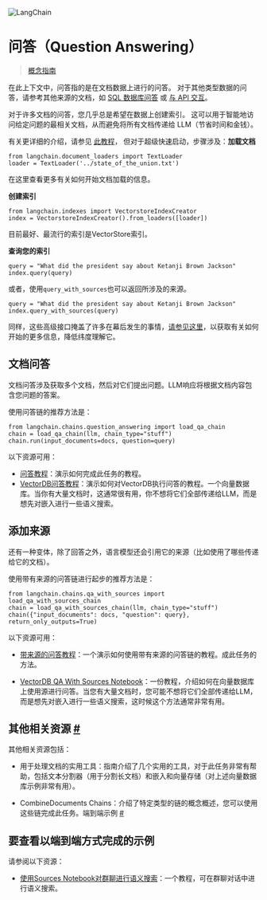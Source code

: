 

<Head>
  <script>
    {
      `(function() {
         var _hmt = _hmt || [];
(function() {
  var hm = document.createElement("script");
  hm.src = "https://hm.baidu.com/hm.js?e60fb290e204e04c5cb6f79b0ac1e697";
  var s = document.getElementsByTagName("script")[0]; 
  s.parentNode.insertBefore(hm, s);
})();
       })();`
    }
  </script>
</Head>

![LangChain](https://pica.zhimg.com/50/v2-56e8bbb52aa271012541c1fe1ceb11a2_r.gif)

问答（Question Answering）
============================================

> 
> 
> 
> [概念指南](https://docs.langchain.com/docs/use-cases/qa-docs) 
> 
> 
> 
> 
> 



在此上下文中，问答指的是在文档数据上进行的问答。
对于其他类型数据的问答，请参考其他来源的文档，如
[SQL 数据库问答](tabular)
或
[与 API 交互](apis)。
 

对于许多文档的问答，您几乎总是希望在数据上创建索引。
这可以用于智能地访问给定问题的最相关文档，从而避免将所有文档传递给 LLM（节省时间和金钱）。
 

有关更详细的介绍，请参见
[此教程](../modules/indexes/getting_started)，
但对于超级快速启动，步骤涉及：**加载文档**

```
from langchain.document_loaders import TextLoader
loader = TextLoader('../state_of_the_union.txt')
```

在这里查看更多有关如何开始文档加载的信息。

**创建索引**

```
from langchain.indexes import VectorstoreIndexCreator
index = VectorstoreIndexCreator().from_loaders([loader])
```

目前最好、最流行的索引是VectorStore索引。

**查询您的索引**

```
query = "What did the president say about Ketanji Brown Jackson"
index.query(query)
```

或者，使用`query_with_sources`也可以返回所涉及的来源。

```
query = "What did the president say about Ketanji Brown Jackson"
index.query_with_sources(query)
```

同样，这些高级接口掩盖了许多在幕后发生的事情，[请参见这里](/modules/indexes/getting_started)，以获取有关如何开始的更多信息，降低纬度理解它。

文档问答
------------------------------------------

文档问答涉及获取多个文档，然后对它们提出问题。LLM响应将根据文档内容包含您问题的答案。

使用问答链的推荐方法是：

```
from langchain.chains.question_answering import load_qa_chain
chain = load_qa_chain(llm, chain_type="stuff")
chain.run(input_documents=docs, question=query)

```

以下资源可用：

* [问答教程](../modules/chains/index_examples/question_answering)：演示如何完成此任务的教程。
* [VectorDB问答教程](../modules/chains/index_examples/vector_db_qa)：演示如何对VectorDB执行问答的教程。一个向量数据库。当你有大量文档时，这通常很有用，你不想将它们全部传递给LLM，而是想先对嵌入进行一些语义搜索。


添加来源
-------------------------------------------------------------------------

还有一种变体，除了回答之外，语言模型还会引用它的来源（比如使用了哪些传递给它的文档）。

使用带有来源的问答链进行起步的推荐方法是：

```
from langchain.chains.qa_with_sources import load_qa_with_sources_chain
chain = load_qa_with_sources_chain(llm, chain_type="stuff")
chain({"input_documents": docs, "question": query}, return_only_outputs=True)

```
以下资源可用：

* [带来源的问答教程](../modules/chains/index_examples/qa_with_sources)：一个演示如何使用带有来源的问答链的教程。成此任务的方法。

* [VectorDB QA With Sources Notebook](../modules/chains/index_examples/vector_db_qa_with_sources)：一份教程，介绍如何在向量数据库上使用源进行问答。当您有大量文档时，您可能不想将它们全部传递给LLM，而是想先对嵌入进行一些语义搜索，这时候这个方法通常非常有用。

其他相关资源
[#](#additional-related-resources "此标题的永久链接")
-----------------------------------------------------------------------------------------------

其他相关资源包括：

* 用于处理文档的实用工具：指南介绍了几个实用的工具，对于此任务非常有帮助，包括文本分割器（用于分割长文档）和嵌入和向量存储（对上述向量数据库示例非常有用）。

* CombineDocuments Chains：介绍了特定类型的链的概念概述，您可以使用这些链完成此任务。端到端示例
[#](#end-to-end-examples "到这个标题的链接")

要查看以端到端方式完成的示例
----------------------------------------------------------

请参阅以下资源：

* [使用Sources Notebook对群聊进行语义搜索](question_answering/semantic-search-over-chat)：一个教程，可在群聊对话中进行语义搜索。
